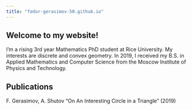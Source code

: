 ```yaml
---
title: "fedor-gerasimov-50.github.io"
---
```


## Welcome to my website!

I'm a rising 3rd year Mathematics PhD student at Rice University. My interests are discrete and convex geometry.
In 2019, I received my B.S. in Applied Mathematics and Computer Science from the Moscow Institute of Physics and Technology.

## Publications 

F. Gerasimov, A. Shutov "On An Interesting Circle in a Triangle" (2019)
